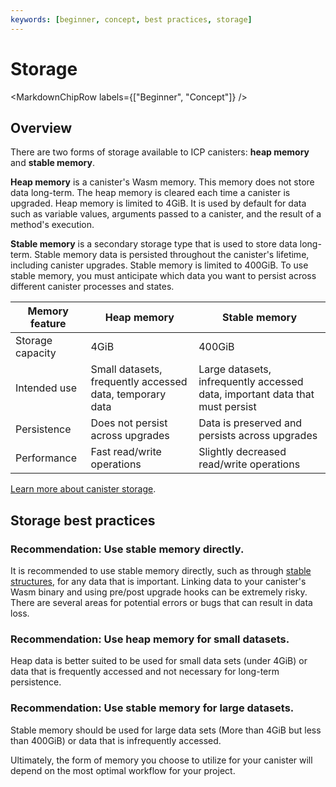 ```yaml
---
keywords: [beginner, concept, best practices, storage]
---
```



# Storage

<MarkdownChipRow labels={["Beginner", "Concept"]} />

## Overview

There are two forms of storage available to ICP canisters: **heap memory** and **stable memory**.

**Heap memory** is a canister's Wasm memory. This memory does not store data long-term. The heap memory is cleared each time a canister is upgraded. Heap memory is limited to 4GiB. It is used by default for data such as variable values, arguments passed to a canister, and the result of a method's execution.

**Stable memory** is a secondary storage type that is used to store data long-term. Stable memory data is persisted throughout the canister's lifetime, including canister upgrades. Stable memory is limited to 400GiB. To use stable memory, you must anticipate which data you want to persist across different canister processes and states.

| Memory feature | Heap memory | Stable memory |
|----------------|-------------|---------------|
|Storage capacity| 4GiB        | 400GiB        |
|Intended use    | Small datasets, frequently accessed data, temporary data | Large datasets, infrequently accessed data, important data that must persist |
|Persistence     | Does not persist across upgrades | Data is preserved and persists across upgrades |
|Performance     | Fast read/write operations | Slightly decreased read/write operations |

[Learn more about canister storage](/docs/current/developer-docs/smart-contracts/maintain/storage).

## Storage best practices

### Recommendation: Use stable memory directly.

It is recommended to use stable memory directly, such as through [stable structures](https://github.com/dfinity/stable-structures), for any data that is important. Linking data to your canister's Wasm binary and using pre/post upgrade hooks can be extremely risky. There are several areas for potential errors or bugs that can result in data loss.

### Recommendation: Use heap memory for small datasets.

Heap data is better suited to be used for small data sets (under 4GiB) or data that is frequently accessed and not necessary for long-term persistence.

### Recommendation: Use stable memory for large datasets.

Stable memory should be used for large data sets (More than 4GiB but less than 400GiB) or data that is infrequently accessed.

Ultimately, the form of memory you choose to utilize for your canister will depend on the most optimal workflow for your project.

